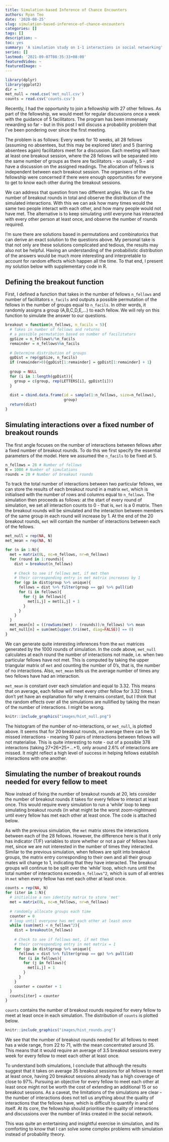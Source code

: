 ```yaml
---
title: Simulation-based Inference of Chance Encounters
authors: Ryan Teo
date: '2020-08-25'
slug: simulation-based-inference-of-chance-encounters
categories: []
tags: []
description: ~
toc: yes
summary: 'A simulation study on 1-1 interactions in social networking'
series: []
lastmod: '2021-09-07T08:35:33+08:00'
featuredVideo: ~
featuredImage: ~
---
```


```r
library(dplyr)
library(ggplot2)
dir = ''
met_null = read.csv('met_null.csv')
counts = read.csv('counts.csv')
```

Recently, I had the opportunity to join a fellowship with 27 other fellows. As part of the fellowship, we would meet for regular discussions once a week with the guidance of 5 facilitators. The program has been immensely rewarding so far - but in this post I will discuss a probability problem that I've been pondering over since the first meeting. 

The problem is as follows: Every week for 10 weeks, all 28 fellows (assuming no absentees, but this may be explored later) and 5 (barring absentees again) facilitators meet for a discussion. Each meeting will have at least one breakout session, where the 28 fellows will be separated into the same number of groups as there are facilitators - so usually, 5 - and have a discussion on the assigned readings. The allocation of fellows is independent between each breakout session. The organisers of the fellowship were concerned if there were enough opportunities for everyone to get to know each other during the breakout sessions. 

We can address that question from two different angles. We can fix the number of breakout rounds in total and observe the distribution of the simulated interactions. With this we can ask how many times would the same two people interact with each other, and how many people would not have met. The alternative is to keep simulating until everyone has interacted with every other person at least once, and observe the number of rounds required.

I'm sure there are solutions based in permutations and combinatorics that can derive an exact solution to the questions above. My personal take is that not only are these solutions complicated and tedious, the results may also not be helpful. Having an understanding of the probabilistic distribution of the answers would be much more interesting and interpretable to account for random effects which happen all the time. To that end, I present my solution below with supplementary code in R.

## Defining the breakout function

First, I defined a function that takes in the number of fellows `n_fellows` and number of facilitators `n_facils` and outputs a possible permutation of the fellows in the number of groups equal to `n_facils`. In other words, it randomly assigns a group (A,B,C,D,E,...) to each fellow. We will rely on this function to simulate the answer to our questions. 

```r
breakout = function(n_fellows, n_facils = 5){
  # Takes in number of fellows and returns 
  # a possible permutation based on number of facilitators
  gpSize = n_fellows%/%n_facils
  remainder = n_fellows%%n_facils
  
  # Determine distribution of groups
  gpDist = rep(gpSize, n_facils)
  if (remainder>0){gpDist[1:remainder] = gpDist[1:remainder] + 1}
  
  group = NULL
  for (i in 1:length(gpDist)){
    group = c(group, rep(LETTERS[i], gpDist[i]))
  }
  
  dist = cbind.data.frame(id = sample(1:n_fellows, size=n_fellows),
                          group)
  return(dist)
}
```

## Simulating interactions over a fixed number of breakout rounds

The first angle focuses on the number of interactions between fellows after a fixed number of breakout rounds. To do this we first specify the essential parameters of the model. Here we assumed the `n_facils` to be fixed at 5.

```r
n_fellows = 28 # Number of fellows
N = 1000 # Number of simulations
rounds = 20 # Number of breakout rounds
```

To track the total number of interactions between two particular fellows, we can store the results of each breakout round in a matrix `met`, which is initialised with the number of rows and columns equal to `n_fellows`. The simulation then proceeds as follows: at the start of every round of simulation, we set all interaction counts to 0 - that is, `met` is a 0 matrix. Then the breakout rounds will be simulated and the interaction between members of the same group in each  round will increase by 1. At the end of the 20 breakout rounds, `met` will contain the number of interactions between each of the fellows.

```r
met_null = rep(NA, N)
met_mean = rep(NA, N)

for (n in 1:N){
  met = matrix(0L, nc=n_fellows, nr=n_fellows)
  for (round in 1:rounds){
    dist = breakout(n_fellows)
    
    # Check to see if fellows met, if met then 
    # their corresponding entry in met matrix increases by 1
    for (gp in dist$group %>% unique){
      fellows = dist %>% filter(group == gp) %>% pull(id)
      for (i in fellows){
        for (j in fellows){
          met[i,j] = met[i,j] + 1
        }
      }
    }
  }
  met_mean[n] = ((rowSums(met) - (rounds))/n_fellows) %>% mean
  met_null[n] = sum(met[upper.tri(met, diag=FALSE)] == 0)
}

```

We can generate quite interesting inferences from the `met` matrices generated by the 1000 rounds of simulation. In the code above, `met_null` calculates at each round the number of interactions not made, i.e. when two particular fellows have not met. This is computed by taking the upper triangular matrix of `met` and counting the number of 0's, that is, the number of no interactions. Also, `met_mean` tells us the average number of times any two fellows have had an interaction.

`met_mean` is constant over each simulation and equal to 3.32. This means that on average, each fellow will meet every other fellow for 3.32 times. I don't yet have an explanation for why it remains constant, but I think that the random effects over all the simulations are nullified by taking the mean of the number of interactions. I might be wrong.

```r
knitr::include_graphics("images/hist_null.png")
```

The histogram of the number of no-interactions, or `met_null`, is plotted above. It seems that for 20 breakout rounds, on average there can be 10 missed interactions - meaning 10 pairs of interactions between fellows will not materialise. This is quite interesting to note - out of a possible 378 interactons (taking 27+26+25+...+1), only around 2.6% of interactions are missed. It might reflect a high level of success in helping fellows establish interactions with one another.

## Simulating the number of breakout rounds needed for every fellow to meet

Now instead of fixing the number of breakout rounds at 20, lets consider the number of breakout rounds it takes for every fellow to interact at least once. This would require every simulation to run a 'while' loop to keep simulating breakout rounds (in what might be the worst zoom-nightmare) until every fellow has met each other at least once. The code is attached below.

As with the previous simulation, the `met` matrix stores the interactions between each of the 28 fellows. However, the difference here is that it only has indicator (T/F) variables to store whether or not a pair of fellows have met, since we are not interested in the number of times they interacted. Similar to the previous simulation, when fellows are split into breakout groups, the matrix entry corresponding to their own and all their group mates will change to 1, indicating that they have interacted. The breakout groups will continue to be split over the 'while' loop, which runs until the total number of interactions exceeds `n_fellows^2`, which is sum of all entries in `met` when every fellow has met each other at least once. 

```r
counts = rep(NA, N)
for (iter in 1:N){
  # initialise a nxn identity matrix to store 'met'
  met = matrix(0L, nc=n_fellows, nr=n_fellows)
  
  # randomly allocate groups each time
  counter = 0
  # loop until everyone has met each other at least once
  while (sum(met) < n_fellows^2){
    dist = breakout(n_fellows)
    
    # Check to see if fellows met, if met then 
    # their corresponding entry in met matrix = 1
    for (gp in dist$group %>% unique){
      fellows = dist %>% filter(group == gp) %>% pull(id)
      for (i in fellows){
        for (j in fellows){
          met[i,j] = 1
        }
      }
    }
    counter = counter + 1
  }
  counts[iter] = counter
}
```

`counts` contains the number of breakout rounds required for every fellow to meet at least once in each simulation. The distribution of `counts` is plotted below. 

```r
knitr::include_graphics("images/hist_rounds.png")
```

We see that the number of breakout rounds needed for all fellows to meet has a wide range, from 22 to 71, with the mean concentrated around 35. This means that it would require an average of 3.5 breakout sessions every week for every fellow to meet each other at least once.

To understand both simulations, I conclude that although the results suggest that it takes on average 35 breakout sessions for all fellows to meet at least once, having 20 breakout sessions already has a high coverage of close to 97%. Pursuing an objective for every fellow to meet each other at least once might not be worth the cost of extending an additional 15 or so breakout sessions. As a caveat, the limitations of the simulations are clear - the number of interactions does not tell us anything about the quality of interactions that the fellows have, which is difficult to quantify in and of itself. At its core, the fellowship should prioritise the quality of interactions and discussions over the number of links created in the social network.

This was quite an entertaining and insightful exercise in simulation, and its comforting to know that I can solve some complex problems with simulation instead of probability theory.